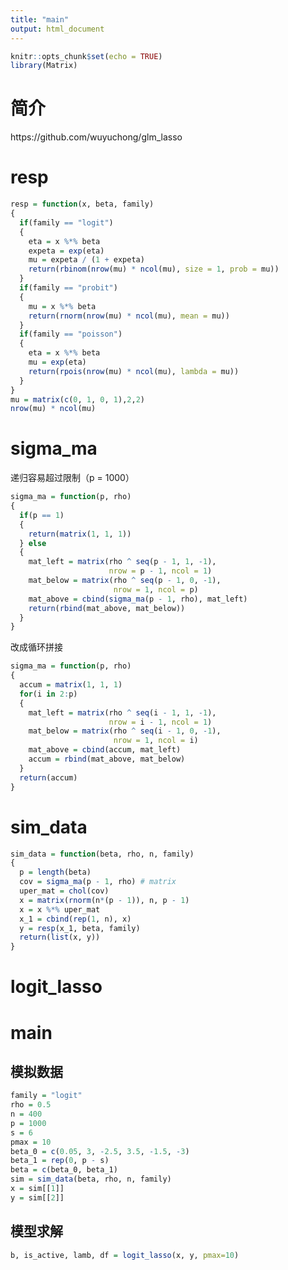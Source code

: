 ```yaml
---
title: "main"
output: html_document
---
```


```r
knitr::opts_chunk$set(echo = TRUE)
library(Matrix)
```

# 简介

https://github.com/wuyuchong/glm_lasso

# resp

```r
resp = function(x, beta, family)
{
  if(family == "logit")
  {
    eta = x %*% beta
    expeta = exp(eta)
    mu = expeta / (1 + expeta)
    return(rbinom(nrow(mu) * ncol(mu), size = 1, prob = mu))
  }
  if(family == "probit")
  {
    mu = x %*% beta
    return(rnorm(nrow(mu) * ncol(mu), mean = mu))
  }
  if(family == "poisson")
  {
    eta = x %*% beta
    mu = exp(eta)
    return(rpois(nrow(mu) * ncol(mu), lambda = mu))
  }
}
mu = matrix(c(0, 1, 0, 1),2,2)
nrow(mu) * ncol(mu)
```


# sigma_ma

递归容易超过限制（p = 1000）

```r
sigma_ma = function(p, rho)
{
  if(p == 1)
  {
    return(matrix(1, 1, 1))
  } else
  {
    mat_left = matrix(rho ^ seq(p - 1, 1, -1),
                      nrow = p - 1, ncol = 1)
    mat_below = matrix(rho ^ seq(p - 1, 0, -1),
                       nrow = 1, ncol = p)
    mat_above = cbind(sigma_ma(p - 1, rho), mat_left)
    return(rbind(mat_above, mat_below))
  }
}
```

改成循环拼接

```r
sigma_ma = function(p, rho)
{
  accum = matrix(1, 1, 1)
  for(i in 2:p)
  {
    mat_left = matrix(rho ^ seq(i - 1, 1, -1),
                      nrow = i - 1, ncol = 1)
    mat_below = matrix(rho ^ seq(i - 1, 0, -1),
                       nrow = 1, ncol = i)
    mat_above = cbind(accum, mat_left)
    accum = rbind(mat_above, mat_below)
  }
  return(accum)
}
```

# sim_data

```r
sim_data = function(beta, rho, n, family)
{
  p = length(beta)
  cov = sigma_ma(p - 1, rho) # matrix
  uper_mat = chol(cov)
  x = matrix(rnorm(n*(p - 1)), n, p - 1)
  x = x %*% uper_mat
  x_1 = cbind(rep(1, n), x)
  y = resp(x_1, beta, family)
  return(list(x, y))
}
```

# logit_lasso



# main

## 模拟数据

```r
family = "logit"
rho = 0.5
n = 400
p = 1000 
s = 6
pmax = 10
beta_0 = c(0.05, 3, -2.5, 3.5, -1.5, -3)
beta_1 = rep(0, p - s)
beta = c(beta_0, beta_1)
sim = sim_data(beta, rho, n, family)
x = sim[[1]]
y = sim[[2]]
```

## 模型求解

```r
b, is_active, lamb, df = logit_lasso(x, y, pmax=10)
```






